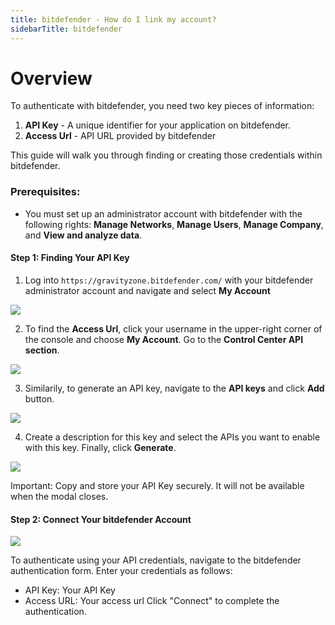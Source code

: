 ```yaml
---
title: bitdefender - How do I link my account?
sidebarTitle: bitdefender
---
```



# Overview

To authenticate with bitdefender, you need two key pieces of information:
1. **API Key** - A unique identifier for your application on bitdefender.
2. **Access Url** - API URL provided by bitdefender


This guide will walk you through finding or creating those credentials within bitdefender.


### Prerequisites:

- You must set up an administrator account with bitdefender with the following rights: **Manage Networks**, **Manage Users**, **Manage Company**, and **View and analyze data**.


#### Step 1: Finding Your API Key
1. Log into `https://gravityzone.bitdefender.com/` with your bitdefender administrator account and navigate and select **My Account**

<img src="/integrations/all/bitdefender/bitdefender-1.png" />


2. To find the **Access Url**, click your username in the upper-right corner of the console and choose **My Account**. Go to the **Control Center API section**.

<img src="/integrations/all/bitdefender/bitdefender-4.png" />


3. Similarily, to generate an API key, navigate to the **API keys** and click **Add** button.

<img src="/integrations/all/bitdefender/bitdefender-2.png" />


4. Create a description for this key and select the  APIs you want to enable with this key. Finally, click **Generate**.

<img src="/integrations/all/bitdefender/bitdefender-3.png" />

Important: Copy and store your API Key securely. It will not be available when the modal closes.


#### Step 2: Connect Your bitdefender Account

<img src="/integrations/all/bitdefender/nango_connect_ui.png" />

To authenticate using your API credentials, navigate to the bitdefender authentication form.
Enter your credentials as follows:
- API Key: Your API Key
- Access URL: Your access url
Click "Connect" to complete the authentication.
